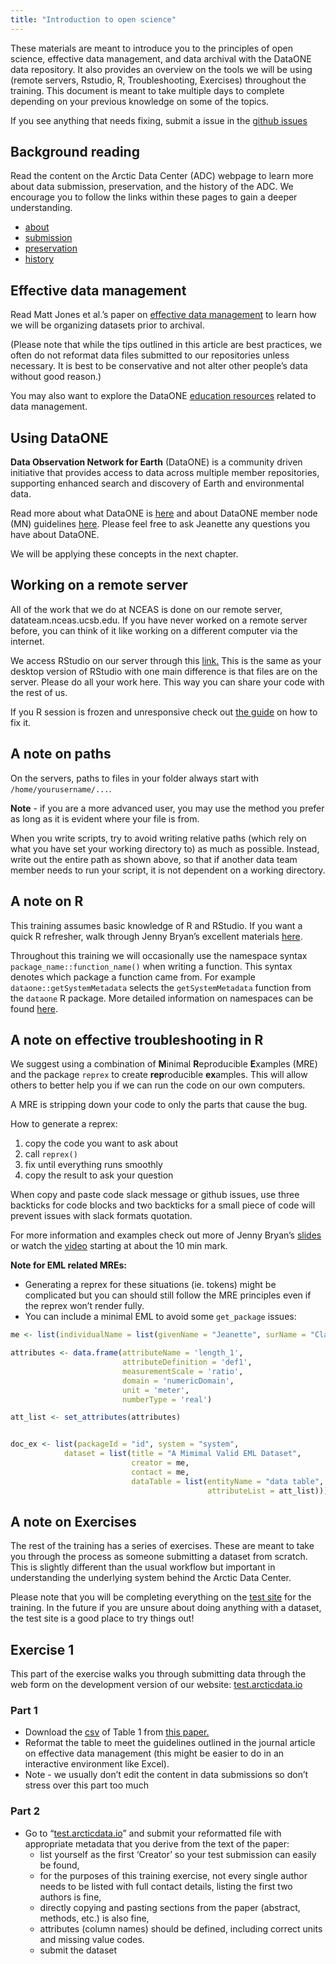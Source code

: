 ```yaml
---
title: "Introduction to open science"
---
```



These materials are meant to introduce you to the principles of open science, effective data management, and data archival with the DataONE data repository. It also provides an overview on the tools we will be using (remote servers, Rstudio, R, Troubleshooting, Exercises) throughout the training. This document is meant to take multiple days to complete depending on your previous knowledge on some of the topics. 

If you see anything that needs fixing, submit a issue in the 
<a href = 'https://github.com/NCEAS/datateam-training/issues' target='_blank'> github issues </a>

## Background reading

Read the content on the Arctic Data Center (ADC) webpage to learn more about data submission, preservation, and the history of the ADC. We encourage you to follow the links within these pages to gain a deeper understanding.

* <a href = 'https://arcticdata.io/about/' target='_blank'>about</a>
* <a href = 'https://arcticdata.io/submit/' target='_blank'>submission</a>
* <a href = 'https://arcticdata.io/preservation/' target='_blank'>preservation</a>
* <a href = 'https://arcticdata.io/history/' target='_blank'>history</a>

## Effective data management

Read Matt Jones et al.'s paper on <a href = 'https://esajournals.onlinelibrary.wiley.com/doi/epdf/10.1890/0012-9623-90.2.205' target='_blank'>effective data management</a> to learn how we will be organizing datasets prior to archival.

(Please note that while the tips outlined in this article are best practices, we often do not reformat data files submitted to our repositories unless necessary. It is best to be conservative and not alter other people's data without good reason.)

You may also want to explore the DataONE <a href='https://www.dataone.org/Education' target='_blank'>education resources</a> related to data management.

## Using DataONE

**Data Observation Network for Earth** (DataONE) is a community driven initiative that provides access to data across multiple member repositories, supporting enhanced search and discovery of Earth and environmental data.

Read more about what DataONE is <a href = 'https://www.dataone.org/what-dataone' target='_blank'>here</a> and about DataONE member node (MN) guidelines <a href = 'https://www.dataone.org/sites/all/documents/DataONE_MN_Partner_Guidelines_20170501.pdf' target='_blank'>here</a>. Please feel free to ask Jeanette any questions you have about DataONE.

We will be applying these concepts in the next chapter. 

## Working on a remote server

All of the work that we do at NCEAS is done on our remote server, datateam.nceas.ucsb.edu. If you have never worked on a remote server before, you can think of it like working on a different computer via the internet. 

We access RStudio on our server through this <a href = 'https://datateam.nceas.ucsb.edu/rstudio/' target='_blank'>link.</a> This is the same as your desktop version of RStudio with one main difference is that files are on the server. Please do all your work here. This way you can share your code with the rest of us.

:::{.callout-note}
If you R session is frozen and unresponsive check out [the guide](https://help.nceas.ucsb.edu/NCEAS/Computing/rstudio_server.html) on how to fix it.
:::

## A note on paths

On the servers, paths to files in your folder always start with `/home/yourusername/...`.

**Note** - if you are a more advanced user, you may use the method you prefer as long as it is evident where your file is from.

When you write scripts, try to avoid writing relative paths (which rely on what you have set your working directory to) as much as possible. Instead, write out the entire path as shown above, so that if another data team member needs to run your script, it is not dependent on a working directory.

## A note on R

This training assumes basic knowledge of R and RStudio. If you want a quick R refresher, walk through Jenny Bryan's excellent materials [here](http://stat545.com/block002_hello-r-workspace-wd-project.html).

Throughout this training we will occasionally use the namespace syntax `package_name::function_name()` when writing a function. This syntax denotes which package a function came from.  For example `dataone::getSystemMetadata` selects the `getSystemMetadata` function from the `dataone` R package. More detailed information on namespaces can be found [here](http://r-pkgs.had.co.nz/namespace.html).

## A note on effective troubleshooting in R
We suggest using a combination of **M**inimal **R**eproducible **E**xamples (MRE) and the package `reprex` to create **rep**roducible **ex**amples. This will allow others to better help you if we can run the code on our own computers.

A MRE is stripping down your code to only the parts that cause the bug.

How to generate a reprex:

1. copy the code you want to ask about
2. call `reprex()` 
3. fix until everything runs smoothly
4. copy the result to ask your question

When copy and paste code slack message or github issues, use three backticks for code blocks and two backticks for a small piece of code will prevent issues with slack formats quotation.

For more information and examples check out more of Jenny Bryan's [slides](https://speakerdeck.com/jennybc/reprex-help-me-help-you)
or watch the [video](https://vimeo.com/208749032) starting at about the 10 min mark.

**Note for EML related MREs:** 
 
* Generating a reprex for these situations (ie. tokens) might be complicated but you can should still follow the MRE principles even if the reprex won't render fully. 
* You can include a minimal EML to avoid some `get_package` issues:

```r
me <- list(individualName = list(givenName = "Jeanette", surName = "Clark"))

attributes <- data.frame(attributeName = 'length_1',
                         attributeDefinition = 'def1',
                         measurementScale = 'ratio',
                         domain = 'numericDomain',
                         unit = 'meter',
                         numberType = 'real')

att_list <- set_attributes(attributes)


doc_ex <- list(packageId = "id", system = "system", 
            dataset = list(title = "A Mimimal Valid EML Dataset",
                           creator = me,
                           contact = me,
                           dataTable = list(entityName = "data table", 
                                            attributeList = att_list)))
```

## A note on Exercises
The rest of the training has a series of exercises. These are meant to take you through the process as someone submitting a dataset from scratch. This is slightly different than the usual workflow but important in understanding the underlying system behind the Arctic Data Center.

Please note that you will be completing everything on the  <a href = 'https://test.arcticdata.io' target='_blank'>test site</a> for the training. In the future if you are unsure about doing anything with a dataset, the test site is a good place to try things out!

## Exercise 1 {.exercise}
This part of the exercise walks you through submitting data through the web form on the development version of our website: <a href = 'https://test.arcticdata.io' target='_blank'>test.arcticdata.io</a>

### Part 1
* Download the [csv](data/Loranty_2016_Environ._Res._Lett._11_095008.csv) of Table 1 from <a href = 'http://iopscience.iop.org/article/10.1088/1748-9326/11/9/095008/meta' target='_blank'>this paper.</a>
* Reformat the table to meet the guidelines outlined in the journal article on effective data management (this might be easier to do in an interactive environment like Excel).
* Note - we usually don't edit the content in data submissions so don't stress over this part too much
    
### Part 2
* Go to "<a href = 'https://test.arcticdata.io/#data' target='_blank'>test.arcticdata.io</a>" and submit your reformatted file with appropriate metadata that you derive from the text of the paper:
    + list yourself as the first 'Creator' so your test submission can easily be found,
    + for the purposes of this training exercise, not every single author needs to be listed with full contact details, listing the first two authors is fine,
    + directly copying and pasting sections from the paper (abstract, methods, etc.) is also fine,
    + attributes (column names) should be defined, including correct units and missing value codes.
    + submit the dataset

